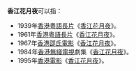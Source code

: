 '''香江花月夜'''可以指：
*1939年[[香港|香港]][[粵語長片|粵語長片]]《[[香江花月夜_(1939年電影)|香江花月夜]]》。
*1961年[[香港|香港]][[粵語長片|粵語長片]]《[[香江花月夜_(1961年電影)|香江花月夜]]》。
*1967年[[香港|香港]][[邵氏電影|邵氏電影]]《[[香江花月夜_(1967年電影)|香江花月夜]]》。
*1984年[[香港|香港]][[無綫電視|無綫電視]]劇集《[[香江花月夜_(電視劇)|香江花月夜]]》。
*1995年[[香港電影|香港電影]]《[[香江花月夜_(1995年電影)|香江花月夜]]》。
{{disambig|cat=五字作品消歧义}}